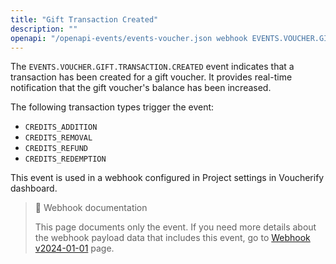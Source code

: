 ```yaml
---
title: "Gift Transaction Created"
description: ""
openapi: "/openapi-events/events-voucher.json webhook EVENTS.VOUCHER.GIFT.TRANSACTION.CREATED"
---
```


The `EVENTS.VOUCHER.GIFT.TRANSACTION.CREATED` event indicates that a transaction has been created for a gift voucher. It provides real-time notification that the gift voucher's balance has been increased.

The following transaction types trigger the event:
- `CREDITS_ADDITION`
- `CREDITS_REMOVAL`
- `CREDITS_REFUND`
- `CREDITS_REDEMPTION`

This event is used in a webhook configured in Project settings in Voucherify dashboard.

> 📘 Webhook documentation
>
> This page documents only the event. If you need more details about the webhook payload data that includes this event, go to [Webhook v2024-01-01](ref:introduction-to-webhooks "Introduction to webhooks v2024-01-01") page.